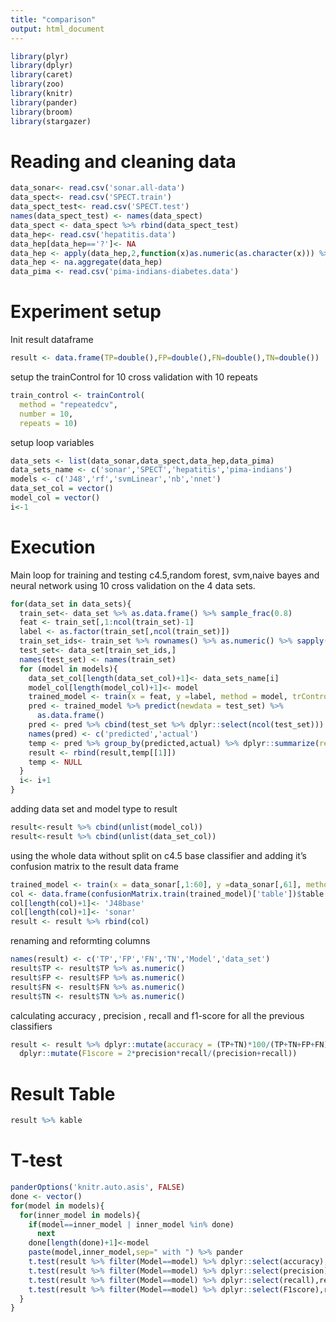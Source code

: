 ```yaml
---
title: "comparison"
output: html_document
---
```

```r
library(plyr)
library(dplyr)
library(caret)
library(zoo)
library(knitr)
library(pander)
library(broom)
library(stargazer)
```

# Reading and cleaning data
```r
data_sonar<- read.csv('sonar.all-data')
data_spect<- read.csv('SPECT.train')
data_spect_test<- read.csv('SPECT.test')
names(data_spect_test) <- names(data_spect)
data_spect <- data_spect %>% rbind(data_spect_test)
data_hep<- read.csv('hepatitis.data')
data_hep[data_hep=='?']<- NA
data_hep <- apply(data_hep,2,function(x)as.numeric(as.character(x))) %>% as.data.frame()
data_hep <- na.aggregate(data_hep)
data_pima <- read.csv('pima-indians-diabetes.data')
```

# Experiment setup
Init result dataframe

```r
result <- data.frame(TP=double(),FP=double(),FN=double(),TN=double())
```

setup the trainControl for 10 cross validation with 10 repeats

```r
train_control <- trainControl(
  method = "repeatedcv",
  number = 10,
  repeats = 10)
```

setup loop variables

```r
data_sets <- list(data_sonar,data_spect,data_hep,data_pima)
data_sets_name <- c('sonar','SPECT','hepatitis','pima-indians')
models <- c('J48','rf','svmLinear','nb','nnet')
data_set_col = vector()
model_col = vector()
i<-1
```

# Execution
Main loop for training and testing c4.5,random forest, svm,naive bayes and neural network using 10 cross validation on the 4 data sets. 
```r
for(data_set in data_sets){
  train_set<- data_set %>% as.data.frame() %>% sample_frac(0.8)
  feat <- train_set[,1:ncol(train_set)-1]
  label <- as.factor(train_set[,ncol(train_set)])
  train_set_ids<- train_set %>% rownames() %>% as.numeric() %>% sapply(function(x) -x)
  test_set<- data_set[train_set_ids,]
  names(test_set) <- names(train_set)
  for (model in models){
    data_set_col[length(data_set_col)+1]<- data_sets_name[i]
    model_col[length(model_col)+1]<- model
    trained_model <- train(x = feat, y =label, method = model, trControl= train_control)
    pred <- trained_model %>% predict(newdata = test_set) %>%
      as.data.frame()
    pred <- pred %>% cbind(test_set %>% dplyr::select(ncol(test_set)))
    names(pred) <- c('predicted','actual')
    temp <- pred %>% group_by(predicted,actual) %>% dplyr::summarize(result= n()*100/nrow(pred)) %>% ungroup() %>% dplyr::select(result) 
    result <- rbind(result,temp[[1]])
    temp <- NULL
  }
  i<- i+1
}
```

adding data set and model type to result
```r
result<-result %>% cbind(unlist(model_col))
result<-result %>% cbind(unlist(data_set_col))
```

using the whole data without split on c4.5 base classifier and adding it's confusion matrix to the result data frame
```r
trained_model <- train(x = data_sonar[,1:60], y =data_sonar[,61], method = 'J48')
col <- data.frame(confusionMatrix.train(trained_model)['table'])$table.Freq %>% as.numeric()
col[length(col)+1]<- 'J48base'
col[length(col)+1]<- 'sonar'
result <- result %>% rbind(col)
```

renaming and reformting columns

```r
names(result) <- c('TP','FP','FN','TN','Model','data_set')
result$TP <- result$TP %>% as.numeric()
result$FP <- result$FP %>% as.numeric()
result$FN <- result$FN %>% as.numeric()
result$TN <- result$TN %>% as.numeric()
```

calculating accuracy , precision , recall and f1-score for all the previous classifiers
```r
result <- result %>% dplyr::mutate(accuracy = (TP+TN)*100/(TP+TN+FP+FN),precision = TP*100/(TP+FP),recall=TP*100/(TP+FN)) %>% 
  dplyr::mutate(F1score = 2*precision*recall/(precision+recall))
```
# Result Table 
```r
result %>% kable
```

# T-test
 
```r
panderOptions('knitr.auto.asis', FALSE)
done <- vector()
for(model in models){
  for(inner_model in models){
    if(model==inner_model | inner_model %in% done)
      next
    done[length(done)+1]<-model
    paste(model,inner_model,sep=" with ") %>% pander
    t.test(result %>% filter(Model==model) %>% dplyr::select(accuracy),result %>% filter(Model==inner_model) %>%    dplyr::select(accuracy)) %>% pander
    t.test(result %>% filter(Model==model) %>% dplyr::select(precision),result %>% filter(Model==inner_model) %>%    dplyr::select(precision))%>% pander
    t.test(result %>% filter(Model==model) %>% dplyr::select(recall),result %>% filter(Model==inner_model) %>%    dplyr::select(recall))%>% pander
    t.test(result %>% filter(Model==model) %>% dplyr::select(F1score),result %>% filter(Model==inner_model) %>%    dplyr::select(F1score))%>% pander()
  }
}
```




